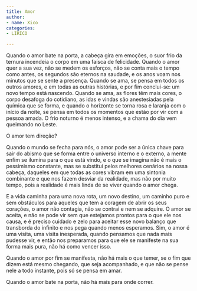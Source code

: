 ```yaml
---
title: Amor
author:
- name: Xico
categories:
- LÍRICO

---
```


Quando o amor bate na porta, a cabeça gira em emoções, o suor frio da ternura incendeia o corpo em uma faísca de felicidade. Quando o amor quer a sua vez, não se medem os esforços, não se conta mais o tempo como antes, os segundos são eternos na saudade, e os anos voam nos minutos que se sente a presença. Quando se ama, se pensa em todos os outros amores, e em todas as outras histórias, e por fim conclui-se: um novo tempo está nascendo. Quando se ama, as flores têm mais cores, o corpo desafoga do cotidiano, as idas e vindas são anestesiadas pela química que se forma, e quando o horizonte se torna rosa e laranja com o início da noite, se pensa em todos os momentos que estão por vir com a pessoa amada. O frio noturno é menos intenso, e a chama do dia vem queimando no Leste.

O amor tem direção?

Quando o mundo se fecha para nós, o amor pode ser a única chave para sair do abismo que se forma entre o universo interno e o externo, a mente enfim se ilumina para o que está vindo, e o que se imagina não é mais o pessimismo constante, mas se substitui pelos melhores cenários na nossa cabeça, daqueles em que todas as cores vibram em uma sintonia combinante e que nos fazem desviar da realidade, mas não por muito tempo, pois a realidade é mais linda de se viver quando o amor chega.

E a vida caminha para uma nova rota, um novo destino, um caminho puro e sem obstáculos para aqueles que tem a coragem de abrir os seus corações, o amor não contagia, não se contrai e nem se adquire. O amor se aceita, e não se pode vir sem que estejamos prontos para o que ele nos causa, e é preciso cuidado e zelo para aceitar esse novo balanço que transborda do infinito e nos pega quando menos esperamos. Sim, o amor é uma visita, uma visita inesperada, quando pensamos que nada mais pudesse vir, e então nos preparamos para que ele se manifeste na sua forma mais pura, não há como vencer isso.

Quando o amor por fim se manifesta, não há mais o que temer, se o fim que dizem está mesmo chegando, que seja acompanhado, e que não se pense nele a todo instante, pois só se pensa em amar.

Quando o amor bate na porta, não há mais para onde correr.

<a href="https://instagram.com/xicoszn"><i class="bi bi-instagram"></i></a>
